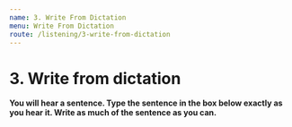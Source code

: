 ```yaml
---
name: 3. Write From Dictation
menu: Write From Dictation
route: /listening/3-write-from-dictation
---
```



# 3. Write from dictation

**You will hear a sentence. Type the sentence in the box below exactly as you hear it. Write as much of the sentence as you can.**

<WriteFromDictationList
  start={101}
  total={50}
  data={WriteFromDictationDataFrom101To200}
/>
